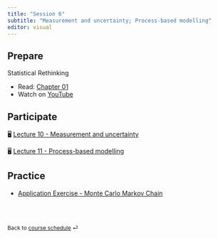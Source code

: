 ---
title: "Session 6"
subtitle: "Measurement and uncertainty; Process-based modelling"
editor: visual
---

## Prepare
Statistical Rethinking 

- Read: [Chapter 01](https://xcelab.net/rmpubs/sr2/statisticalrethinking2_chapters1and2.pdf) 
- Watch on [YouTube](https://youtu.be/mt9WKbQJrI4?list=PLDcUM9US4XdPz-KxHM4XHt7uUVGWWVSus)

## Participate

🖥️ [Lecture 10 - Measurement and uncertainty](/slides/lec-10.html)

🖥️ [Lecture 11 - Process-based modelling](/slides/lec-11.html)

## Practice

-   [Application Exercise - Monte Carlo Markov Chain](/ae/ae-2-mcmc.html)

<br><br>

::: {style="font-size: 0.875em;"}
Back to [course schedule](/ "Course schedule") ⏎
:::
